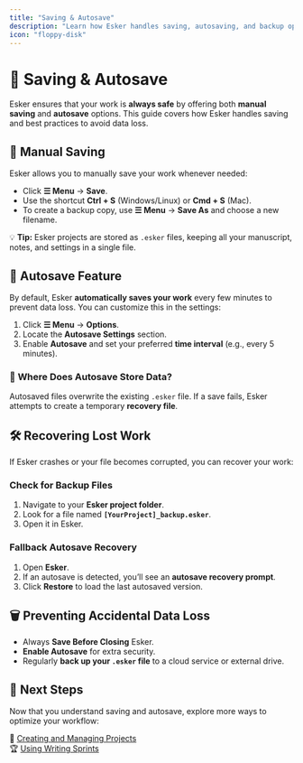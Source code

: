 ```yaml
---
title: "Saving & Autosave"
description: "Learn how Esker handles saving, autosaving, and backup options to protect your work."
icon: "floppy-disk"
---
```


# 💾 Saving & Autosave

Esker ensures that your work is **always safe** by offering both **manual saving** and **autosave** options. This guide covers how Esker handles saving and best practices to avoid data loss.

## 📝 **Manual Saving**

Esker allows you to manually save your work whenever needed:

- Click **☰ Menu** → **Save**.
- Use the shortcut **Ctrl + S** (Windows/Linux) or **Cmd + S** (Mac).
- To create a backup copy, use **☰ Menu** → **Save As** and choose a new filename.

💡 **Tip:** Esker projects are stored as `.esker` files, keeping all your manuscript, notes, and settings in a single file.

## 🔄 **Autosave Feature**

By default, Esker **automatically saves your work** every few minutes to prevent data loss. You can customize this in the settings:

1. Click **☰ Menu** → **Options**.
2. Locate the **Autosave Settings** section.
3. Enable **Autosave** and set your preferred **time interval** (e.g., every 5 minutes).

### 📂 **Where Does Autosave Store Data?**

Autosaved files overwrite the existing `.esker` file. If a save fails, Esker attempts to create a temporary **recovery file**.

## 🛠 **Recovering Lost Work**

If Esker crashes or your file becomes corrupted, you can recover your work:

### **Check for Backup Files**
1. Navigate to your **Esker project folder**.
2. Look for a file named **`[YourProject]_backup.esker`**.
3. Open it in Esker.

### **Fallback Autosave Recovery**
1. Open **Esker**.
2. If an autosave is detected, you’ll see an **autosave recovery prompt**.
3. Click **Restore** to load the last autosaved version.

## 🗑️ **Preventing Accidental Data Loss**
- Always **Save Before Closing** Esker.
- **Enable Autosave** for extra security.
- Regularly **back up your `.esker` file** to a cloud service or external drive.

## 🎯 **Next Steps**
Now that you understand saving and autosave, explore more ways to optimize your workflow:

📂 [Creating and Managing Projects](/getting-started/creating-and-managing-projects)  
🏆 [Using Writing Sprints](/writing-productivity/writing-sprints)
